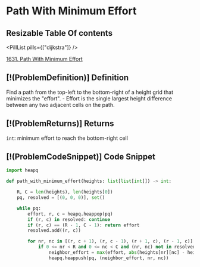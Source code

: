 # Path With Minimum Effort

## Resizable Table Of contents

<DifficultyBadge difficulty="medium" />

<PillList pills={["dijkstra"]} />

[1631. Path With Minimum Effort](https://leetcode.com/problems/path-with-minimum-effort)

## [!(ProblemDefinition)] Definition

Find a path from the top-left to the bottom-right of a height grid that minimizes the "effort". - Effort is the single largest height difference between any two adjacent cells on the path.

## [!(ProblemReturns)] Returns

`int`: minimum effort to reach the bottom-right cell

## [!(ProblemCodeSnippet)] Code Snippet

```python meta="source=problems/1631-path-with-minimum-effort/solution.py"
import heapq

def path_with_minimum_effort(heights: list[list[int]]) -> int:

    R, C = len(heights), len(heights[0])
    pq, resolved = [(0, 0, 0)], set()

    while pq:
        effort, r, c = heapq.heappop(pq)
        if (r, c) in resolved: continue
        if (r, c) == (R - 1, C - 1): return effort
        resolved.add((r, c))

        for nr, nc in [(r, c + 1), (r, c - 1), (r + 1, c), (r - 1, c)]:
            if 0 <= nr < R and 0 <= nc < C and (nr, nc) not in resolved:
                neighbor_effort = max(effort, abs(heights[nr][nc] - heights[r][c]))
                heapq.heappush(pq, (neighbor_effort, nr, nc))
```

